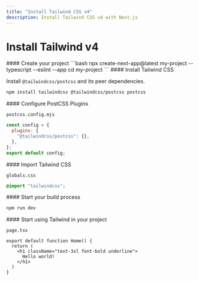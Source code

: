 ```yaml
---
title: "Install Tailwind CSS v4"
description: Install Tailwind CSS v4 with Next.js
---
```


# Install Tailwind v4

<Steps>
<Step>
#### Create your project
</Step>
```bash
npx create-next-app@latest my-project --typescript --eslint --app
cd my-project
```

<Step>
#### Install Tailwind CSS
</Step>

Install <Callout>`@tailwindcss/postcss`</Callout> and its peer dependencies.

```bash
npm install tailwindcss @tailwindcss/postcss postcss
```

<Step>
#### Configure PostCSS Plugins
</Step>

<Callout>`postcss.config.mjs`</Callout>

```js
const config = {
  plugins: {
    "@tailwindcss/postcss": {},
  },
};
export default config;
```

<Step>
#### Import Tailwind CSS
</Step>

<Callout>`globals.css`</Callout>

```css
@import "tailwindcss";
```

<Step>
#### Start your build process

</Step>


```bash
npm run dev
```

<Step>
#### Start using Tailwind in your project

</Step>

<Callout>`page.tsx`</Callout>

```tsx {3-5} showLineNumbers
export default function Home() {
  return (
    <h1 className="text-3xl font-bold underline">
      Hello world!
    </h1>
  )
}
```

</Steps>